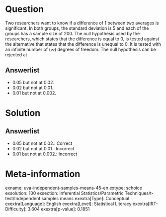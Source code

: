 Question
========

Two researchers want to know if a difference of 1 between two averages is significant. In both groups, the standard deviation is 5 and each of the groups has a sample size of 200. The null hypothesis used by the researchers, which states that the difference is equal to 0, is tested against the alternative that states that the difference is unequal to 0. It is tested with an infinite number of (∞) degrees of freedom. The null hypothesis can be rejected at

Answerlist
----------

* 0.05 but not at 0.02.
* 0.02 but not at 0.01.
* 0.01 but not at 0.002.

Solution
========

Answerlist
----------

* 0.05 but not at 0.02.: Correct
* 0.02 but not at 0.01.: Incorrect
* 0.01 but not at 0.002.: Incorrect

Meta-information
================
exname: uva-independent-samples-means-45-en
extype: schoice
exsolution: 100
exsection: Inferential Statistics/Parametric Techniques/t-test/Independent samples means
exextra[Type]: Conceptual
exextra[Language]: English
exextra[Level]: Statistical Literacy
exextra[IRT-Difficulty]: 3.604
exextra[p-value]: 0.1851
